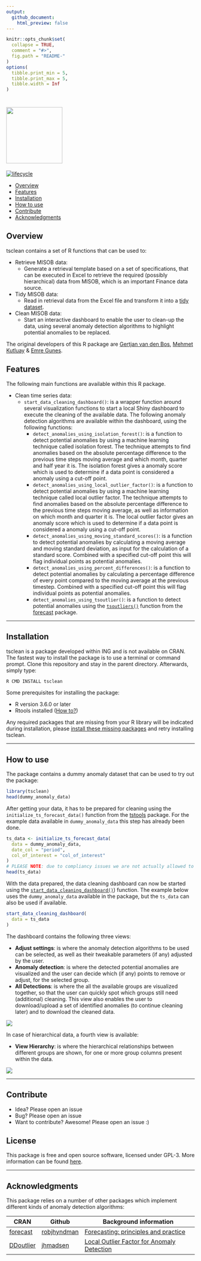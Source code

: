 ```yaml
---
output:
  github_document:
    html_preview: false
---
```


<!-- README.md is generated from README.Rmd. Please edit that file -->

```r
knitr::opts_chunk$set(
  collapse = TRUE,
  comment = "#>",
  fig.path = "README-"
)
options(
  tibble.print_min = 5, 
  tibble.print_max = 5, 
  tibble.width = Inf
)
```

# <img src="man/figures/tsclean_logo.png" width="150px" />

[![lifecycle](man/figures/lifecycle-stable-brightgreen.png)](https://www.tidyverse.org/lifecycle/#stable)

* [Overview](#overview)
* [Features](#features)
* [Installation](#installation)
* [How to use](#how_to_use)
* [Contribute](#contribute)
* [Acknowledgments](#acknowledgments)

## Overview<a name="overview"></a>

tsclean contains a set of R functions that can be used to:

* Retrieve MISOB data:
    + Generate a retrieval template based on a set of specifications, that can be executed in Excel to retrieve the required (possibly hierarchical) data from MISOB, which is an important Finance data source.
* Tidy MISOB data:
    + Read in retrieval data from the Excel file and transform it into a [tidy dataset](https://cran.r-project.org/web/packages/tidyr/vignettes/tidy-data.html).
* Clean MISOB data:
    + Start an interactive dashboard to enable the user to clean-up the data, using several anomaly detection algorithms to highlight potential anomalies to be replaced.

The original developers of this R package are [Gertjan van den Bos](mailto:gertjan.bos@ing.com), [Mehmet Kutluay](mailto:yasar.kutluay@ing.com) & [Emre Gunes](mailto:emre.gunes@ing.com).


## Features<a name="features"></a>

The following main functions are available within this R package.

* Clean time series data:
    + `start_data_cleaning_dashboard()`<a name="start_data_cleaning_dashboard"></a>: is a wrapper function around several visualization functions to start a local Shiny dashboard to execute the cleaning of the available data. The following anomaly detection algorithms are available within the dashboard, using the following functions:
        - `detect_anomalies_using_isolation_forest()`<a name="detect_anomalies_using_isolation_forest"></a>: is a function to detect potential anomalies by using a machine learning technique called isolation forest. The technique attempts to find anomalies based on the absolute percentage difference to the previous time steps moving average and which month, quarter and half year it is. The isolation forest gives a anomaly score which is used to determine if a data point is considered a anomaly using a cut-off point.
        - `detect_anomalies_using_local_outlier_factor()`<a name="detect_anomalies_using_local_outlier_factor"></a>: is a function to detect potential anomalies by using a machine learning technique called local outlier factor. The technique attempts to find anomalies based on the absolute percentage difference to the previous time steps moving average, as well as information on which month and quarter it is. The local outlier factor gives an anomaly score which is used to determine if a data point is considered a anomaly using a cut-off point.
        - `detect_anomalies_using_moving_standard_scores()`<a name="detect_anomalies_using_moving_standard_scores"></a>: is a function to detect potential anomalies by calculating a moving average and moving standard deviation, as input for the calculation of a standard score. Combined with a specified cut-off point this will flag individual points as potential anomalies.
        - `detect_anomalies_using_percent_differences()`<a name="detect_anomalies_using_percent_differences"></a>: is a function to detect potential anomalies by calculating a percentage difference of every point compared to the moving average at the previous timestep. Combined with a specified cut-off point this will flag individual points as potential anomalies.
        - `detect_anomalies_using_tsoutlier()`<a name="detect_anomalies_using_tsoutlier"></a>: is a function to detect potential anomalies using the [`tsoutliers()`](https://www.rdocumentation.org/packages/forecast/versions/8.4/topics/tsoutliers) function from the [forecast](https://cran.r-project.org/web/packages/forecast/forecast.pdf) package.

***

## Installation<a name="installation"></a>

tsclean is a package developed within ING and is not available on CRAN. 
The fastest way to install the package is to use a terminal or command prompt. Clone this repository and stay in the parent directory. Afterwards, simply type:

```bash
R CMD INSTALL tsclean
```

Some prerequisites for installing the package:

* R version 3.6.0 or later
* Rtools installed ([How to?](https://thecoatlessprofessor.com/programming/installing-rtools-for-compiled-code-via-rcpp))

Any required packages that are missing from your R library will be indicated during installation, please [install these missing packages](https://stat.ethz.ch/R-manual/R-devel/library/utils/html/install.packages.html) and retry installing tsclean.

***

## How to use<a name="how_to_use"></a>

The package contains a dummy anomaly dataset that can be used to try out the package:
```r
library(tsclean)
head(dummy_anomaly_data)
```

After getting your data, it has to be prepared for cleaning using the `initialize_ts_forecast_data()` function from the [tstools](https://gitlab.ing.net/AdvancedAnalyticsCommunity/tstools) package. For the example data available in `dummy_anomaly_data` this step has already been done.

```r
ts_data <- initialize_ts_forecast_data(
  data = dummy_anomaly_data,
  date_col = "period",
  col_of_interest = "col_of_interest"
)
# PLEASE NOTE: due to compliancy issues we are not actually allowed to show this data here :)
head(ts_data)
```

With the data prepared, the data cleaning dashboard can now be started using the [`start_data_cleaning_dashboard()`](#start_data_cleaning_dashboard)) function. The example below uses the `dummy_anomaly_data` available in the package, but the `ts_data` can also be used if available.

```r
start_data_cleaning_dashboard(
  data = ts_data
)
```

The dashboard contains the following three views:

* **Adjust settings**: is where the anomaly detection algorithms to be used can be selected, as well as their tweakable parameters (if any) adjusted by the user.
* **Anomaly detection**: is where the detected potential anomalies are visualized and the user can decide which (if any) points to remove or adjust, for the selected group.
* **All Detections**: is where the all the available groups are visualized together, so that the user can quickly spot which groups still need (additional) cleaning. This view also enables the user to download/upload a set of identified anomalies (to continue cleaning later) and to download the cleaned data.

![](man/figures/ingtsclean_dashboard_printscreen.png)

In case of hierarchical data, a fourth view is available:

* **View Hierarchy**: is where the hierarchical relationships between different groups are shown, for one or more group columns present within the data.

![](man/figures/ingtsclean_dashboard_hierarchy_printscreen.png)

***

## Contribute<a name="contribute"></a>

- Idea? Please open an issue
- Bug? Please open an issue
- Want to contribute? Awesome! Please open an issue :)

## License<a name ="license"></a>

This package is free and open source software, licensed under GPL-3. More information can be found [here](https://www.gnu.org/licenses/gpl-3.0.en.html).

***

## Acknowledgments<a name="acknowledgments"></a>

This package relies on a number of other packages which implement different kinds of anomaly detection algorithms:

CRAN | Github | Background information 
------- | ------- | ------------------------------------------
[forecast](https://cran.r-project.org/web/packages/forecast/index.html) |  [robjhyndman](https://github.com/robjhyndman/forecast) | [Forecasting: principles and practice](https://www.otexts.org/book/fpp)
[DDoutlier](https://cran.r-project.org/web/packages/DDoutlier/index.html) | [jhmadsen](https://github.com/jhmadsen/ddoutlier) | [Local Outlier Factor for Anomaly Detection](https://towardsdatascience.com/local-outlier-factor-for-anomaly-detection-cc0c770d2ebe)
